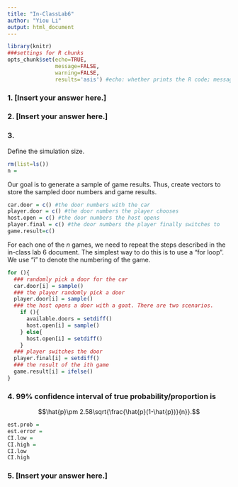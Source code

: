 ```yaml
---
title: "In-ClassLab6"
author: "Yiou Li"
output: html_document
---
```


```r
library(knitr)
###settings for R chunks
opts_chunk$set(echo=TRUE,
               message=FALSE,
               warning=FALSE,
               results='asis') #echo: whether prints the R code; message: whether shows the message outputs; warning: whether shows the warning messages; results: whether contain ## in front of the R output; fig.keep: show all figures or just the last one in an R chunk
```

### 1. [Insert your answer here.]

### 2. [Insert your answer here.]

### 3. 

Define the simulation size.

```r
rm(list=ls())
n =
```

Our goal is to generate a sample of game results. Thus, create vectors to store the sampled door numbers and game results.

```r
car.door = c() #the door numbers with the car
player.door = c() #the door numbers the player chooses
host.open = c() #the door numbers the host opens
player.final = c() #the door numbers the player finally switches to
game.result=c()
```


For each one of the $n$ games, we need to repeat the steps described in the in-class lab 6 document. The simplest way to do this is to use a "for loop". We use "i" to denote the numbering of the game. 

```r
for (){
  ### randomly pick a door for the car
  car.door[i] = sample()
  ### the player randomly pick a door
  player.door[i] = sample()
  ### the host opens a door with a goat. There are two scenarios.
    if (){
      available.doors = setdiff()
      host.open[i] = sample()
    } else{
      host.open[i] = setdiff()
    }
  ### player switches the door
  player.final[i] = setdiff()
  ### the result of the ith game
  game.result[i] = ifelse()
}
```

### 4. 99% confidence interval of true probability/proportion is
$$\hat{p}\pm 2.58\sqrt{\frac{\hat{p}(1-\hat{p})}{n}}.$$

```r
est.prob = 
est.error = 
CI.low = 
CI.high = 
CI.low
CI.high
```

### 5. [Insert your answer here.]
